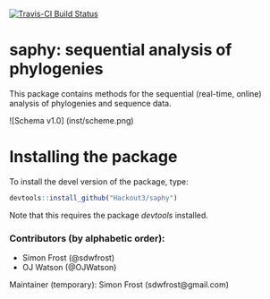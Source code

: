 [![Travis-CI Build Status](https://travis-ci.org/Hackout3/saphy.svg?branch=master)](https://travis-ci.org/Hackout3/saphy)

# saphy: sequential analysis of phylogenies

This package contains methods for the sequential (real-time, online) analysis of phylogenies and sequence data.

![Schema v1.0] (inst/scheme.png)

# Installing the package

To install the devel version of the package, type:
```r
devtools::install_github("Hackout3/saphy")
```

Note that this requires the package *devtools* installed.

### Contributors (by alphabetic order):
- Simon Frost (@sdwfrost)
- OJ Watson (@OJWatson)

Maintainer (temporary): Simon Frost (sdwfrost@gmail.com)
